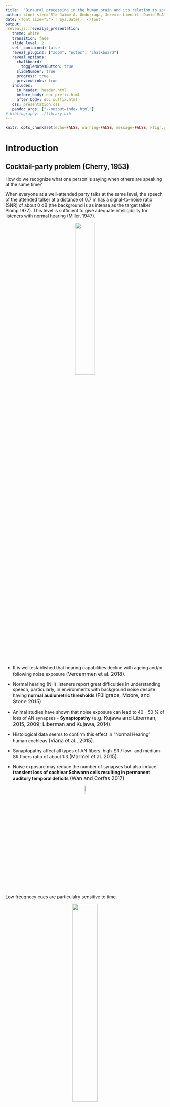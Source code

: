 ```yaml
---
title:  "Binaural processing in the human brain and its relation to speech understanding."
author: <font size="5"> Jaime A. Undurraga, Jeremie Lienart, David McAlpine </font>
date: <font size="5">`r Sys.Date()` </font>
output: 
 revealjs::revealjs_presentation:
   theme: white
   transition: fade
   slide_level: 2
   self_contained: false
   reveal_plugins: ["zoom", "notes", "chalkboard"]
   reveal_options:
     chalkboard: 
       toggleNotesButton: true
     slideNumber: true
     progress: true
     previewLinks: true
   includes:
     in_header: header.html
     before_body: doc_prefix.html
     after_body: doc_suffix.html
   css: presentation.css
   pandoc_args: ["--output=index.html"] 
# bibliography: ./library.bib  
---
```


```r
knitr::opts_chunk$set(echo=FALSE, warning=FALSE, message=FALSE, kfigr.prefix=TRUE, kfigr.link=TRUE, comment=NA)
```

# Introduction

## Cocktail-party problem (Cherry, 1953)

How do we recognize what one person is saying when others are speaking at the same time?

When everyone at a well-attended party talks at the same level, the speech of the attended talker at a distance of 0.7 m has a signal-to-noise ratio (SNR) of about 0 dB (the background is as intense as the target talker Plomp 1977). 
This level is sufficient to give adequate intelligibility for listeners with normal hearing (Miller, 1947).

<center>
![](./my_figures/cocktail_party_effect.png){width="35%"}
</center>

## 

- It is well established that hearing capabilities decline with ageing and/or following noise exposure <font size="3">(Vercammen et al. 2018).</font>

- Normal hearing (NH) listeners report great difficulties in understanding speech, particularly, in environments with background noise despite having **normal audiometric thresholds**  <font size="3">(Füllgrabe, Moore, and Stone 2015)</font>
- Animal studies have shown that noise exposure can lead to 40 - 50 \% of loss of AN synapses - **Synaptopathy** <font size="3">(e.g. Kujawa and Liberman, 2015, 2009; Liberman and Kujawa, 2014). </font>
- Histological data seems to confirm this effect in “Normal Hearing” human cochleas <font size="3">(Viana et al., 2015).</font>
- Synaptopathy affect all types of AN fibers: high-SR \/ low- and medium-SR fibers ratio of about 1\:3 <font size="3">(Marmel et al. 2015).</font> 
- Noise exposure may reduce the number of synapses but also induce **transient loss of cochlear Schwann cells resulting in permanent auditory temporal deficits**  <font size="3">(Wan and Corfas 2017)</font>

<center>
![](./my_figures/an_schawnn_cell.png){width="8%"}
</center>

## 

Low freuqnecy cues are particulalry sensitive to time.

<center>
![](./my_figures/Bernstein_and_Trahiotis_2016.png){width="40%"}
</center>

<center>
<font size="3">Bernstein and Trahiotis (2016)</font>
</center>



## Binaural cues

When listening to sounds, we rely on three mechanisms for both sound localization and auditory scene analysis 

<li class ="fragment" data-fragment-index="0"> Interaural level differences (ILDs) </li>

<li class ="fragment" data-fragment-index="1"> Interaural time differences (ITDs) </li>

<li class ="fragment" data-fragment-index="2"> Interaural coherence </li>


## ITDs and ILDs

<center>
![](./my_figures/itd_ild_cartoon.png){width="60%"}
</center>

# Binaural processing and speech understanding

## Binaural Redundancy

- Loudness doubles when the two ears are used instead of one ear for a sound coming from the front of the listener (a single ear would require an increase of about 10 dB; Fletcher and Munson, 1933)

- Just noticeable differences in intensity and frequency improve with signal redundancy

- Speech recognition in the presence of background noise improves (Marrone 2008, Neher 2009)

- Hearing impairment may lead to a slightly weaker binaural benefit in patients  (Dillon, 2001)

- Binaural stimulation sounds can be louder than with a monaural presentation without causing discomfort (even true for CI-treated patient)

## Binaural Release from Masking (or Binaural Squelch; or Hirsh effect)

<img class="fragment" data-fragment-index="0" src="./my_figures/bmld_cartoon_n0s0.png" width="45%" data-audio-src="./audio/convolved/sinusoidal_arctic_a0002_d_type_noise_target_0_d1_0_d2_0_snr_-10.wav" data-audio-advance=-1 data-audio-advance=-1 >
<img class="fragment" data-fragment-index="1" src="./my_figures/bmld_cartoon_n0spi.png" width="45%" data-audio-src="./audio/convolved/sinusoidal_arctic_a0002_d_type_noise_target_0_d1_90_d2_-90_snr_-10.wav" data-audio-advance=-1 data-audio-advance=-1>

<li class="fragment" data-fragment-index="2"> Binaural release from masking may improve detection threshold up to about 16 dB for frequencies around 250 Hz and around 3 dB at 1500 Hz </li>

## Spatial Release from Masking  
<center>

<img class="fragment" data-fragment-index="0" src="./my_figures/bmld_cartoon_srm_front.png" width="40%" data-audio-src="./audio/convolved/convolved_arctic_a0002_d_type_speech_target_0_d1_0_d2_0_snr_0.wav" data-audio-advance=-1 data-audio-advance=-1 >
<img class="fragment" data-fragment-index="1" src="./my_figures/bmld_cartoon_srm.png" width="40%" data-audio-src="./audio/convolved/convolved_arctic_a0002_d_type_speech_target_0_d1_-80_d2_80_snr_0.wav" data-audio-advance=-1 data-audio-advance=-1>
</center>

<li class="fragment" data-fragment-index="2"> 
Binaural release from masking may improve detection thresholds up to 12 dB for multiple speech interferers (Jones and Litovsky, 2011), and facilitates source segregation provided that streaming can build up and natural onset cues are present (Drennan, Gatehouse, and Lever, 2003).
</li>

<li class="fragment" data-fragment-index="3"> 
Segregation is always better for the combination of both ITDs and ILDs cues (Culling, Hawley, and Litovsky 2004)
</li>

<li class="fragment" data-fragment-index="4"> 
A separation of only 10° between two voices is already strong enough to allow segregation  (Brungart and Simpson, 2007).
</li>


<li class="fragment" data-fragment-index="5"> ITD is a critical spatial cue for sound localization and speech perception in noise (Bronkhorst &
Plomp, 1988; Wightman & Kistler, 1992).
</li>


# Auditory Pathway

##

<center>
Input to one ear
</center>

<center>
![](./my_figures/spectrogram_cheap.png){width="45%"}
</center>
<center>
![](./my_figures/rater.png){width="45%"}
</center>


## Auditory pathway

<center>
![](./my_figures/auitorypath.png){width="45%"}
</center>


## ITD pathway

<center>
![](./my_figures/itd_pathway.svg){width="80%"}
</center>

<center>
(Grothe et al. 2010)
</center>

- The initial site of ITD processing is considered to be the MSO.

## Aims

- To investigate the relation between neural coding of temporal processing using objective (Electroencephalogram (EEG)) and behavioural (speech-in-noise listening) binaural measures in NH listeners.

# Methods


## Preliminary Subjects Assessment

- 23 Participants took part in this study 

**All participant underwent:**

- otoscopy (to ensure integrity of external ear and tympanic membrane)
- pure tone audiometry (hearing threshold between 250 Hz – 8 kHz) 
- immittance test with acoustics reflex (to ensure integrity of middle ear and lower brainstem pathways)
- distortion product otoacoustic emissions between 500 Hz – 10 kHz (DPOAEs, to assess outer hair cell functioning)


## Behavioural Measures

**Digits in noise test**

- Adaptive staircase procedure (2-down/1-up) with variable adaptive step (Leek, 2001; Denys et al. 2019)
- Three randomly chosen digits were presented in background speech-shaped noise. 
<center>
![](my_figures/noise.png){width="40%"}
</center>

##

- Initial step size: 6 dB first two reversals; 3 dB next two reversals, and 2 dB last six reversals.
- Noise was presented diotically (i.e. identical signal in both ears) at 65 dB SPL. 
- Ditits were presented using several **ITDs: 0, 0.1, 0.2, 0.4, 0.8 ms**. In addition, digits were also presented having the opposite polarity in both ears - **antiphasic**.
- 3 runs were obtained per ITD (starting SNR at 10 dB and -30 dB).
- All were presented in random order.


## EEG recordings

- Amplitude modulated (80 Hz) bandpass noise (100 - 1000 Hz) at 65 dB SPL.
- Interaural time modulations (ITM) presented at a rate of 6.7 Hz
- ITM consisted of: 0/0 (diotic), 0/0.1 ms, 0/0.2 ms, 0/0.4 ms, 0/0.8 ms, and antiphasic condition.

<center>
![](my_figures/stimuli.png){width="80%"}
</center>

## 

- EEG: 64 channels Biosemi system, fs: 16384 Hz.

<center>
![](my_figures/eeg_setting.png){width="80%"}
</center>


## EEG processing

All data was processed with **"pyeeg-python"** (Python 3.7)

- data referenced to Cz and  down-sampled to 1024 samples per second
- poor electrode were automatically detected and removed
- eye blink artifacts were removed using a template matching suppression method <font size="3">(Valderrama et al., 2018)</font>
- data filtered using a Kaiser filter (−65 dB ripple and 1 Hz transition between pass and stop band)
- epochs were sorted and de-noised using spatial filtering <font size="3">(de Cheveigné and Simon, 2008)</font>
- epochs averaged using a weighted averaging method <font size="3"> (Don and Elberling, 1994) </font>
- frequency response (FFT of 4255 points at 0.24 Hz resolution) and tested using Hotelling’s T-squared test <font size="3"> Picton et al. (1987) and Picton et al. (2003)</font>


# Results

## Screening
<center>
![](my_figures/audiogram_individuals.png){width="45%"}
![](my_figures/dpgram.png){width="45%"}
</center>

## Speech reception thresholds
<center>
![](my_figures/srt_hearing_group.png){width=50%}
</center>

- No effect of presentation was no significant (F(5, 352.6) = 1.7, p = 0.14)
- Trial number had a significant effect (difference < **0.88 dB**) (F(2,370.4) = 22.5, p < 0.001)
- SRT improvement ranged between 4.1 and 8.8 dB



## Fishing p-values (the only thing I can go fishing as a vegerarian!)
<center>
![](my_figures/gonefishing1.png){with="100"}
</center>

## SRT vs PTA HG1 < 20 <= HG2

Participant's were grouped according to SRTs and PTA: HG1 < 20 <= HG2

<center>
![](my_figures/srt_itd_anova.png){width="40%"}
![](my_figures/srt_slope_hg_20dB.png){width="40%"}
</center>

- SRTs differences between HG1 and HG2 did not differ

## SRT vs PTA low frequency

Participant's were grouped according **maximum PTA for frequencies <= 1 kHz and splitted by median**

<center>
![](my_figures/srt_pta_low_freq.png){width="40%"}
![](my_figures/srt_slope_pta_low_freq.png){width="40%"}
</center>

- HG had a small (0.6 dB) but significant effect (F(1,21) = 4.4271, p = 0.0476).
- Applying the same criteria interaural asymmetry was not significant (p = 0.08).
- Applying the same criteria for frequencies > 1 kHz did not show any significant effect.

## SRT vs DP low frequency

Participant's were grouped according **minimum DP for frequencies <= 1 kHz and splitted by median**
<center>
![](my_figures/srt_dp_low_freq.png){width="45%"}
![](my_figures/srt_slope_dp_low_freq.png){width="45%"}
</center>

- HG had a small (0.6 dB) but significant effect (F(1, 21) = 5.1397, p = 0.034)

## SRT vs DP whole frequency range
Participant's were grouped according **maximum binaural DP asymmetry   across all and splitted by median**

<center>
![](my_figures/srt_slope_pta_diff_high_freq.png){width="45%"}
</center>

- DP interaural asymmetry was significant (p = 0.016).

## EEG responses

<center>
![](my_figures/itd-fr-time-freq.png){width="50%"}
![](my_figures/itd-fr-topographic_map.png){width="15%"}
![](my_figures/itd-assr-topographic_map.png){width="15%"}
</center>

##

<center>
![](my_figures/ITDFR_ITD_amp_dB.png){width="45%"}
![](my_figures/ASSR_amp_dB.png){width="45%"}
</center>

- ITD-FR significantly affected by itd (F(5, 110) = 43.5, p << 0.001)
- ASSR showed no significant effects (F(5, 110) = 1.92, p = 0.09)

## SRT vs EEG

<center>
![](my_figures/corr_amp_digits.png){width="45%"}
![](my_figures/corr_gfp_digits.png){width="45%"}
</center>

- Best ITM-FR amplitude, SNR or global field power correlate significantly with SRT. 

##

<center>
![](my_figures/corr_mean_amp_digits.png){width="45%"}
![](my_figures/corr_mean_gfp_digits.png){width="45%"}
</center>

- Excellent correlation at group level (-0.43 * ITD-FR Amp dB)
- Good correlations at subject level: ** 17 (AMP, SNR) - 18 GFP significant correlations **


# Conclusions

##

- Digits in noise showed reliable and stable SRT (standard deviation across trials was below to 3 dB, and training effects < 1 dB).

- We observed a relatively broad SRT range across participants (4.1 and 8.8 dB) and where within the range observed by other authors.

- Although preliminary, grouping participants based on low frequency PTA and DP seemed to partially explain some of the varican in the SRT scores.

- EEG responses showed great sensitivity to ITDs and had an excellent correlation with SRTs (across several different metrics) across and withing participants.


